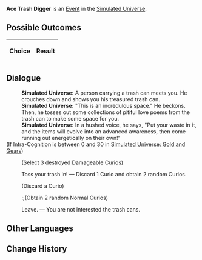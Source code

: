 {{Simulated Universe Event Infobox
|title         = Ace Trash Digger
|image         = Random Event Normal.png
|type          =
|domains_su    = Occurrence
|domains_ext   = Occurrence
|domains_swarm = 
|domains_gng   = 
|requirements  =
|prev          = 
|next          = 
|indexRewards  =
|characters    = 
}}
'''Ace Trash Digger''' is an [[Simulated Universe/Events|Event]] in the [[Simulated Universe]].

==Possible Outcomes==
{| class="article-table"
!Choice
!Result

|}

<!--
==Gameplay Notes==

-->
==Dialogue==
{{Dialogue Start}}
:'''Simulated Universe:''' A person carrying a trash can meets you. He crouches down and shows you his treasured trash can.
:'''Simulated Universe:''' "This is an incredulous space." He beckons. Then, he tosses out some collections of pitiful love poems from the trash can to make some space for you.
:'''Simulated Universe:''' In a hushed voice, he says, "Put your waste in it, and the items will evolve into an advanced awareness, then come running out energetically on their own!"
;(If Intra-Cognition is between 0 and 30 in [[Simulated Universe: Gold and Gears]])
:{{SU Special Dialogue|Erudition|Even trash has its unique "value"...|Obtain 3 damaged Curio(s).}}
:;(Select 3 destroyed Damageable Curios)
:{{DIcon|Star}} Toss your trash in! &mdash; Discard 1 Curio and obtain 2 random Curios.
:;(Discard a Curio)
::;(Obtain 2 random Normal Curios)
:{{DIcon|Star}} Leave. &mdash; You are not interested the trash cans.
{{Dialogue End}}

==Other Languages==
{{Other Languages
|zhs   = 掏垃圾桶大师
|zht   = 掏垃圾桶大師
|ja    = ゴミ箱あさりの達人
|ko    = 쓰레기통 털기 마스터
|es    = Gran rebuscador de la basura
|fr    = L'as du fouillage de poubelles
|ru    = Первоклассный мусорщик
|th    = ปรมาจารย์การคุ้ยถังขยะ
|vi    = Trùm Lục Thùng Rác
|de    = Meisterhafter Müllsammler
|id    = Ahli Penggali Sampah
|pt    = Catador de Lixo Primoroso
}}

==Change History==
{{Change History|1.0}}
